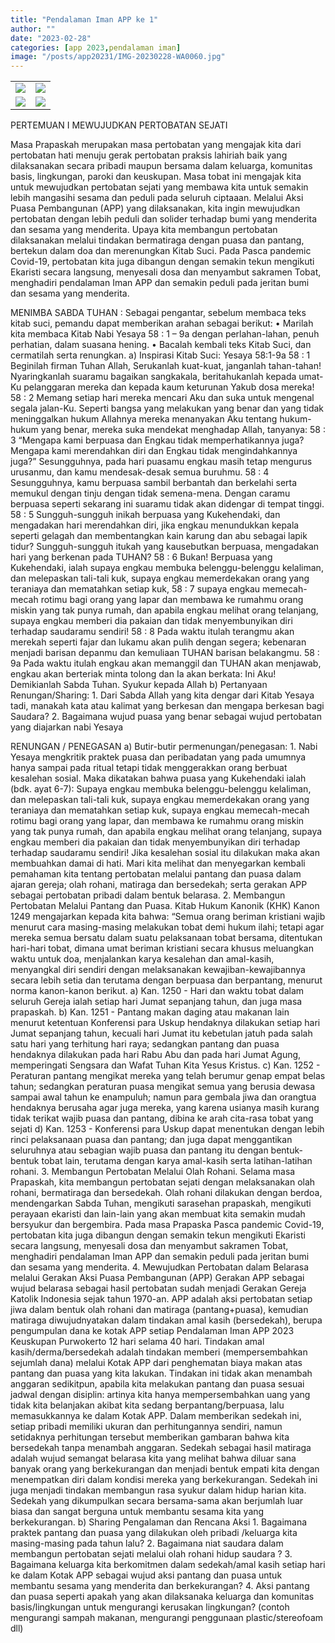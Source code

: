 ```yaml
---
title: "Pendalaman Iman APP ke 1"
author: ""
date: "2023-02-28"
categories: [app 2023,pendalaman iman]
image: "/posts/app20231/IMG-20230228-WA0060.jpg"
---
```


|                                              |                                              |
|------------------------------------|------------------------------------|
| ![](/posts/app20231/IMG-20230228-WA0028.jpg) | ![](/posts/app20231/IMG-20230228-WA0029.jpg) |
| ![](/posts/app20231/IMG-20230228-WA0030.jpg) | ![](/posts/app20231/IMG-20230228-WA0060.jpg) |

PERTEMUAN I
MEWUJUDKAN PERTOBATAN SEJATI 

Masa Prapaskah merupakan masa pertobatan yang mengajak kita dari 
pertobatan hati menuju gerak pertobatan praksis lahiriah baik yang 
dilaksanakan secara pribadi maupun bersama dalam keluarga, komunitas basis, 
lingkungan, paroki dan keuskupan. Masa tobat ini mengajak kita untuk 
mewujudkan pertobatan sejati yang membawa kita untuk semakin lebih
mangasihi sesama dan peduli pada seluruh ciptaaan. 
Melalui Aksi Puasa Pembangunan (APP) yang dilaksanakan, kita 
ingin mewujudkan pertobatan dengan lebih peduli dan solider terhadap bumi 
yang menderita dan sesama yang menderita. Upaya kita membangun 
pertobatan dilaksanakan melalui tindakan bermatiraga dengan puasa dan 
pantang, bertekun dalam doa dan merenungkan Kitab Suci. Pada Pasca 
pandemic Covid-19, pertobatan kita juga dibangun dengan semakin tekun 
mengikuti Ekaristi secara langsung, menyesali dosa dan menyambut sakramen 
Tobat, menghadiri pendalaman Iman APP dan semakin peduli pada jeritan 
bumi dan sesama yang menderita.

MENIMBA SABDA TUHAN :
Sebagai pengantar, sebelum membaca teks kitab suci, pemandu dapat 
memberikan arahan sebagai berikut:
• Marilah kita membaca Kitab Nabi Yesaya 58 : 1 – 9a dengan 
perlahan-lahan, penuh perhatian, dalam suasana hening.
• Bacalah kembali teks Kitab Suci, dan cermatilah serta renungkan.
a) Inspirasi Kitab Suci: Yesaya 58:1-9a
58 : 1 Beginilah firman Tuhan Allah, Serukanlah kuat-kuat, janganlah 
tahan-tahan! Nyaringkanlah suaramu bagaikan sangkakala, 
beritahukanlah kepada umat-Ku pelanggaran mereka dan kepada 
kaum keturunan Yakub dosa mereka!
58 : 2 Memang setiap hari mereka mencari Aku dan suka untuk mengenal 
segala jalan-Ku. Seperti bangsa yang melakukan yang benar dan yang 
tidak meninggalkan hukum Allahnya mereka menanyakan Aku 
tentang hukum-hukum yang benar, mereka suka mendekat menghadap 
Allah, tanyanya:
58 : 3 "Mengapa kami berpuasa dan Engkau tidak memperhatikannya juga? 
Mengapa kami merendahkan diri dan Engkau tidak mengindahkannya 
juga?" Sesungguhnya, pada hari puasamu engkau masih tetap 
mengurus urusanmu, dan kamu mendesak-desak semua buruhmu.
58 : 4 Sesungguhnya, kamu berpuasa sambil berbantah dan berkelahi serta 
memukul dengan tinju dengan tidak semena-mena. Dengan caramu 
berpuasa seperti sekarang ini suaramu tidak akan didengar di tempat 
tinggi.
58 : 5 Sungguh-sungguh inikah berpuasa yang Kukehendaki, dan 
mengadakan hari merendahkan diri, jika engkau menundukkan kepala 
seperti gelagah dan membentangkan kain karung dan abu sebagai 
lapik tidur? Sungguh-sungguh itukah yang kausebutkan berpuasa, 
mengadakan hari yang berkenan pada TUHAN?
58 : 6 Bukan! Berpuasa yang Kukehendaki, ialah supaya engkau membuka 
belenggu-belenggu kelaliman, dan melepaskan tali-tali kuk, supaya 
engkau memerdekakan orang yang teraniaya dan mematahkan setiap 
kuk,
58 : 7 supaya engkau memecah-mecah rotimu bagi orang yang lapar dan 
membawa ke rumahmu orang miskin yang tak punya rumah, dan 
apabila engkau melihat orang telanjang, supaya engkau memberi dia 
pakaian dan tidak menyembunyikan diri terhadap saudaramu sendiri!
58 : 8 Pada waktu itulah terangmu akan merekah seperti fajar dan lukamu 
akan pulih dengan segera; kebenaran menjadi barisan depanmu dan 
kemuliaan TUHAN barisan belakangmu.
58 : 9a Pada waktu itulah engkau akan memanggil dan TUHAN akan 
menjawab, engkau akan berteriak minta tolong dan Ia akan berkata: 
Ini Aku!
Demikianlah Sabda Tuhan. Syukur kepada Allah
b) Pertanyaan Renungan/Sharing:
1. Dari Sabda Allah yang kita dengar dari Kitab Yesaya tadi, manakah kata 
atau kalimat yang berkesan dan mengapa berkesan bagi Saudara?
2. Bagaimana wujud puasa yang benar sebagai wujud pertobatan yang 
diajarkan nabi Yesaya

RENUNGAN / PENEGASAN
a) Butir-butir permenungan/penegasan:
1. Nabi Yesaya mengkritik praktek puasa dan peribadatan yang pada 
umumnya hanya sampai pada ritual tetapi tidak menggerakkan orang 
berbuat kesalehan sosial. Maka dikatakan bahwa puasa yang Kukehendaki 
ialah (bdk. ayat 6-7): Supaya engkau membuka belenggu-belenggu 
kelaliman, dan melepaskan tali-tali kuk, supaya engkau memerdekakan 
orang yang teraniaya dan mematahkan setiap kuk, supaya engkau 
memecah-mecah rotimu bagi orang yang lapar, dan membawa ke 
rumahmu orang miskin yang tak punya rumah, dan apabila engkau melihat 
orang telanjang, supaya engkau memberi dia pakaian dan tidak 
menyembunyikan diri terhadap terhadap saudaramu sendiri! Jika 
kesalehan sosial itu dilakukan maka akan membuahkan damai di hati. Mari 
kita melihat dan menyegarkan kembali pemahaman kita tentang pertobatan
melalui pantang dan puasa dalam ajaran gereja; olah rohani, matiraga dan 
bersedekah; serta gerakan APP sebagai pertobatan pribadi dalam bentuk 
belarasa.
2. Membangun Pertobatan Melalui Pantang dan Puasa. Kitab Hukum 
Kanonik (KHK) Kanon 1249 mengajarkan kepada kita bahwa: “Semua 
orang beriman kristiani wajib menurut cara masing-masing melakukan 
tobat demi hukum ilahi; tetapi agar mereka semua bersatu dalam suatu 
pelaksanaan tobat bersama, ditentukan hari-hari tobat, dimana umat 
beriman kristiani secara khusus meluangkan waktu untuk doa, 
menjalankan karya kesalehan dan amal-kasih, menyangkal diri sendiri 
dengan melaksanakan kewajiban-kewajibannya secara lebih setia dan 
terutama dengan berpuasa dan berpantang, menurut norma kanon-kanon 
berikut.
a) Kan. 1250 - Hari dan waktu tobat dalam seluruh Gereja ialah 
setiap hari Jumat sepanjang tahun, dan juga masa prapaskah.
b) Kan. 1251 - Pantang makan daging atau makanan lain menurut 
ketentuan Konferensi para Uskup hendaknya dilakukan setiap hari 
Jumat sepanjang tahun, kecuali hari Jumat itu kebetulan jatuh pada 
salah satu hari yang terhitung hari raya; sedangkan pantang dan
puasa hendaknya dilakukan pada hari Rabu Abu dan pada hari 
Jumat Agung, memperingati Sengsara dan Wafat Tuhan Kita Yesus
Kristus.
c) Kan. 1252 - Peraturan pantang mengikat mereka yang telah 
berumur genap empat belas tahun; sedangkan peraturan puasa
mengikat semua yang berusia dewasa sampai awal tahun ke 
enampuluh; namun para gembala jiwa dan orangtua hendaknya 
berusaha agar juga mereka, yang karena usianya masih kurang 
tidak terikat wajib puasa dan pantang, dibina ke arah cita-rasa 
tobat yang sejati
d) Kan. 1253 - Konferensi para Uskup dapat menentukan dengan lebih 
rinci pelaksanaan puasa dan pantang; dan juga dapat menggantikan 
seluruhnya atau sebagian wajib puasa dan pantang itu dengan 
bentuk-bentuk tobat lain, terutama dengan karya amal-kasih serta 
latihan-latihan rohani. 
3. Membangun Pertobatan Melalui Olah Rohani. Selama masa Prapaskah, 
kita membangun pertobatan sejati dengan melaksanakan olah rohani, 
bermatiraga dan bersedekah. Olah rohani dilakukan dengan berdoa, 
mendengarkan Sabda Tuhan, mengikuti sarasehan prapaskah, mengikuti 
perayaan ekaristi dan lain-lain yang akan membuat kita semakin mudah 
bersyukur dan bergembira. Pada masa Prapaska Pasca pandemic Covid-19,
pertobatan kita juga dibangun dengan semakin tekun mengikuti Ekaristi
secara langsung, menyesali dosa dan menyambut sakramen Tobat, 
menghadiri pendalaman Iman APP dan semakin peduli pada jeritan bumi 
dan sesama yang menderita.
4. Mewujudkan Pertobatan dalam Belarasa melalui Gerakan Aksi Puasa 
Pembangunan (APP)
Gerakan APP sebagai wujud belarasa sebagai hasil pertobatan sudah 
menjadi Gerakan Gereja Katolik Indonesia sejak tahun 1970-an. APP 
adalah aksi pertobatan setiap jiwa dalam bentuk olah rohani dan matiraga 
(pantang+puasa), kemudian matiraga diwujudnyatakan dalam tindakan 
amal kasih (bersedekah), berupa pengumpulan dana ke kotak APP setiap 
Pendalaman Iman APP 2023 Keuskupan Purwokerto 12
hari selama 40 hari. Tindakan amal kasih/derma/bersedekah adalah 
tindakan memberi (mempersembahkan sejumlah dana) melalui Kotak APP 
dari penghematan biaya makan atas pantang dan puasa yang kita lakukan. 
Tindakan ini tidak akan menambah anggaran sedikitpun, apabila kita 
melakukan pantang dan puasa sesuai jadwal dengan disiplin: artinya kita 
hanya mempersembahkan uang yang tidak kita belanjakan akibat kita 
sedang berpantang/berpuasa, lalu memasukkannya ke dalam Kotak APP. 
Dalam memberikan sedekah ini, setiap pribadi memiliki ukuran dan 
perhitungannya sendiri, namun setidaknya perhitungan tersebut 
memberikan gambaran bahwa kita bersedekah tanpa menambah anggaran.
Sedekah sebagai hasil matiraga adalah wujud semangat belarasa kita yang 
melihat bahwa diluar sana banyak orang yang berkekurangan dan menjadi 
bentuk empati kita dengan menempatkan diri dalam kondisi mereka yang 
berkekurangan. Sedekah ini juga menjadi tindakan membangun rasa 
syukur dalam hidup harian kita. Sedekah yang dikumpulkan secara 
bersama-sama akan berjumlah luar biasa dan sangat berguna untuk 
membantu sesama kita yang berkekurangan.
b) Sharing Pengalaman dan Rencana Aksi
1. Bagaimana praktek pantang dan puasa yang dilakukan oleh pribadi 
/keluarga kita masing-masing pada tahun lalu?
2. Bagaimana niat saudara dalam membangun pertobatan sejati melalui olah 
rohani hidup saudara ?
3. Bagaimana keluarga kita berkomitmen dalam sedekah/amal kasih setiap 
hari ke dalam Kotak APP sebagai wujud aksi pantang dan puasa untuk 
membantu sesama yang menderita dan berkekurangan?
4. Aksi pantang dan puasa seperti apakah yang akan dilaksanaka keluarga dan 
komunitas basis/lingkungan untuk mengurangi kerusakan lingkungan?
(contoh mengurangi sampah makanan, mengurangi penggunaan
plastic/stereofoam dll)

